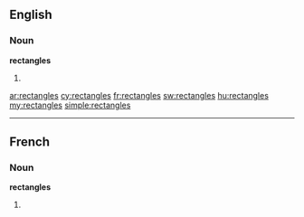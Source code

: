 ==English==
===Noun===
'''rectangles'''
# {{plural of|[[rectangle]]}}

[[ar:rectangles]]
[[cy:rectangles]]
[[fr:rectangles]]
[[sw:rectangles]]
[[hu:rectangles]]
[[my:rectangles]]
[[simple:rectangles]]

----
==French==

===Noun===
'''rectangles''' {{m}}

# {{plural of|[[rectangle]]|lang=fr}}
{{rfc-auto}}